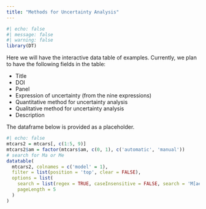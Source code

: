 ```yaml
---
title: "Methods for Uncertainty Analysis"
---
```


```r
#| echo: false
#| message: false
#| warning: false
library(DT)
```


Here we will have the interactive data table of examples. Currently, we plan to have the following fields in the table:

- Title
- DOI
- Panel
- Expression of uncertainty (from the nine expressions)
- Quantitative method for uncertainty analysis
- Qualitative method for uncertainty analysis 
- Description

The dataframe below is provided as a placeholder.

```r
#| echo: false
mtcars2 = mtcars[, c(1:5, 9)]
mtcars2$am = factor(mtcars$am, c(0, 1), c('automatic', 'manual'))
# search for Ma or Me
datatable(
  mtcars2, colnames = c('model' = 1),
  filter = list(position = 'top', clear = FALSE),
  options = list(
    search = list(regex = TRUE, caseInsensitive = FALSE, search = 'M[ae]'),
    pageLength = 5
  )
)
```

